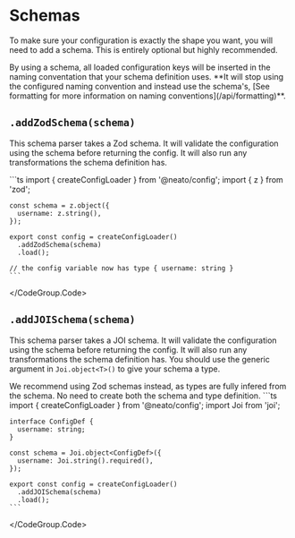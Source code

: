# Schemas

To make sure your configuration is exactly the shape you want, you will need to add a schema.
This is entirely optional but highly recommended.

<Note>
By using a schema, all loaded configuration keys will be inserted in the naming conventation that your schema definition uses. **It will stop using the configured naming convention and instead use the schema's, [See formatting for more information on naming conventions](/api/formatting)**.
</Note>


## `.addZodSchema(schema)`

This schema parser takes a Zod schema. It will validate the configuration using the schema before returning the config. It will also run any transformations the schema definition has.


<CodeGroup>
  <CodeGroup.Code title="config.ts">
    ```ts
    import { createConfigLoader } from '@neato/config';
    import { z } from 'zod';

    const schema = z.object({
      username: z.string(),
    });

    export const config = createConfigLoader()
      .addZodSchema(schema)
      .load();

    // the config variable now has type { username: string }
    ```
  </CodeGroup.Code>
</CodeGroup>


## `.addJOISchema(schema)`

This schema parser takes a JOI schema. It will validate the configuration using the schema before returning the config. It will also run any transformations the schema definition has. You should use the generic argument in `Joi.object<T>()` to give your schema a type.

<Warning>
We recommend using Zod schemas instead, as types are fully infered from the schema. No need to create both the schema and type definition.
</Warning>

<CodeGroup>
  <CodeGroup.Code title="config.ts">
    ```ts
    import { createConfigLoader } from '@neato/config';
    import Joi from 'joi';

    interface ConfigDef {
      username: string;
    }

    const schema = Joi.object<ConfigDef>({
      username: Joi.string().required(),
    });

    export const config = createConfigLoader()
      .addJOISchema(schema)
      .load();
    ```
  </CodeGroup.Code>
</CodeGroup>
